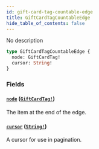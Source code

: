 ```yaml
---
id: gift-card-tag-countable-edge
title: GiftCardTagCountableEdge
hide_table_of_contents: false
---
```


No description

```graphql
type GiftCardTagCountableEdge {
  node: GiftCardTag!
  cursor: String!
}
```

### Fields

#### [`node`](#) ([`GiftCardTag!`](../../../developer/api-reference/objects/gift-card-tag))

The item at the end of the edge.

#### [`cursor`](#) ([`String!`](../../../developer/api-reference/scalars/string))

A cursor for use in pagination.
